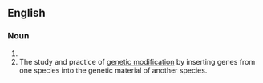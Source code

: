==English==
{{wikipedia}}

===Noun===
{{head|en|noun form}}

# {{plural of|transgenic|lang=en}}
# The study and practice of [[genetic modification]] by inserting genes from one species into the genetic material of another species.
